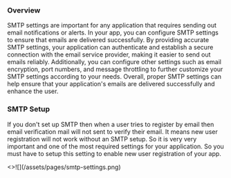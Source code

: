 
### Overview

<p className="my-4">
  SMTP settings are important for any application that requires sending out
  email notifications or alerts. In your app, you can configure SMTP settings to
  ensure that emails are delivered successfully. By providing accurate SMTP
  settings, your application can authenticate and establish a secure connection
  with the email service provider, making it easier to send out emails reliably.
  Additionally, you can configure other settings such as email encryption, port
  numbers, and message throttling to further customize your SMTP settings
  according to your needs. Overall, proper SMTP settings can help ensure that
  your application's emails are delivered successfully and enhance the user.
</p>

### SMTP Setup

<p className="my-4">
  If you don't set up SMTP then when a user tries to register by email then
  email verification mail will not sent to verify their email. It means new user
  registration will not work without an SMTP setup. So it is very very important
  and one of the most required settings for your application. So you must have
  to setup this setting to enable new user registration of your app.
</p>

<Card image>
  <>![](/assets/pages/smtp-settings.png)</>
</Card>
